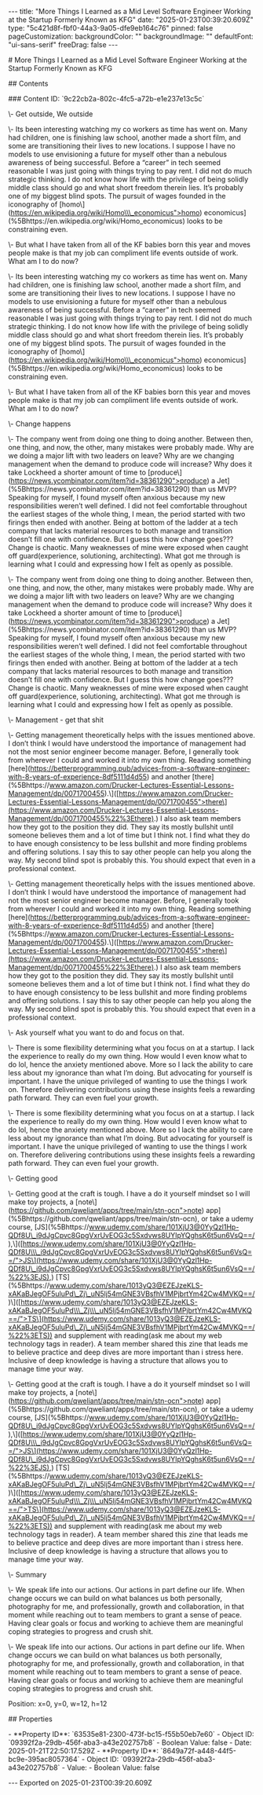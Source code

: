 \-\-\-
title: "More Things I Learned as a Mid Level Software Engineer Working at the Startup Formerly Known as KFG"
date: "2025-01-23T00:39:20.609Z"
type: "5c421d8f-fbf0-44a3-9a05-dfe9eb164c76"
pinned: false
pageCustomization:
 backgroundColor: ""
 backgroundImage: ""
 defaultFont: "ui-sans-serif"
 freeDrag: false
\-\-\-

\# More Things I Learned as a Mid Level Software Engineer Working at the Startup Formerly Known as KFG

\## Contents

\### Content ID: \`9c22cb2a-802c-4fc5-a72b-e1e237e13c5c\`

\\- Get outside, We outside

\\- Its been interesting watching my co workers as time has went on. Many had children, one is finishing law school, another made a short film, and some are transitioning their lives to new locations. I suppose I have no models to use envisioning a future for myself other than a nebulous awareness of being successful. Before a “career” in tech seemed reasonable I was just going with things trying to pay rent. I did not do much strategic thinking. I do not know how life with the privilege of being solidly middle class should go and what short freedom therein lies. It’s probably one of my biggest blind spots. The pursuit of wages founded in the iconography of \[homo\\\](https://en.wikipedia.org/wiki/Homo\\\_economicus">homo) economicus\](%5Bhttps://en.wikipedia.org/wiki/Homo\_economicus) looks to be constraining even.

\\- But what I have taken from all of the KF babies born this year and moves people make is that my job can compliment life events outside of work. What am I to do now?

\\- Its been interesting watching my co workers as time has went on. Many had children, one is finishing law school, another made a short film, and some are transitioning their lives to new locations. I suppose I have no models to use envisioning a future for myself other than a nebulous awareness of being successful. Before a “career” in tech seemed reasonable I was just going with things trying to pay rent. I did not do much strategic thinking. I do not know how life with the privilege of being solidly middle class should go and what short freedom therein lies. It’s probably one of my biggest blind spots. The pursuit of wages founded in the iconography of \[homo\\\](https://en.wikipedia.org/wiki/Homo\\\_economicus">homo) economicus\](%5Bhttps://en.wikipedia.org/wiki/Homo\_economicus) looks to be constraining even.

\\- But what I have taken from all of the KF babies born this year and moves people make is that my job can compliment life events outside of work. What am I to do now?

\\- Change happens

\\- The company went from doing one thing to doing another. Between then, one thing, and now, the other, many mistakes were probably made. Why are we doing a major lift with two leaders on leave? Why are we changing management when the demand to produce code will increase? Why does it take Lockheed a shorter amount of time to \[produce\\\](https://news.ycombinator.com/item?id=38361290">produce) a Jet\](%5Bhttps://news.ycombinator.com/item?id=38361290) than us MVP? Speaking for myself, I found myself often anxious because my new responsibilities weren’t well defined. I did not feel comfortable throughout the earliest stages of the whole thing, I mean, the period started with two firings then ended with another. Being at bottom of the ladder at a tech company that lacks material resources to both manage and transition doesn’t fill one with confidence. But I guess this how change goes??? Change is chaotic. Many weaknesses of mine were exposed when caught off guard(experience, solutioning, architecting). What got me through is learning what I could and expressing how I felt as openly as possible.

\\- The company went from doing one thing to doing another. Between then, one thing, and now, the other, many mistakes were probably made. Why are we doing a major lift with two leaders on leave? Why are we changing management when the demand to produce code will increase? Why does it take Lockheed a shorter amount of time to \[produce\\\](https://news.ycombinator.com/item?id=38361290">produce) a Jet\](%5Bhttps://news.ycombinator.com/item?id=38361290) than us MVP? Speaking for myself, I found myself often anxious because my new responsibilities weren’t well defined. I did not feel comfortable throughout the earliest stages of the whole thing, I mean, the period started with two firings then ended with another. Being at bottom of the ladder at a tech company that lacks material resources to both manage and transition doesn’t fill one with confidence. But I guess this how change goes??? Change is chaotic. Many weaknesses of mine were exposed when caught off guard(experience, solutioning, architecting). What got me through is learning what I could and expressing how I felt as openly as possible.

\\- Management - get that shit

\\- Getting management theoretically helps with the issues mentioned above. I don’t think I would have understood the importance of management had not the most senior engineer become manager. Before, I generally took from wherever I could and worked it into my own thing. Reading something \[here\](https://betterprogramming.pub/advices-from-a-software-engineer-with-8-years-of-experience-8df5111d4d55) and another \[there\](%5Bhttps://www.amazon.com/Drucker-Lectures-Essential-Lessons-Management/dp/0071700455).\\\](\[https://www.amazon.com/Drucker-Lectures-Essential-Lessons-Management/dp/0071700455">there\](https://www.amazon.com/Drucker-Lectures-Essential-Lessons-Management/dp/0071700455%22%3Ethere).) I also ask team members how they got to the position they did. They say its mostly bullshit until someone believes them and a lot of time but I think not. I find what they do to have enough consistency to be less bullshit and more finding problems and offering solutions. I say this to say other people can help you along the way. My second blind spot is probably this. You should expect that even in a professional context.

\\- Getting management theoretically helps with the issues mentioned above. I don’t think I would have understood the importance of management had not the most senior engineer become manager. Before, I generally took from wherever I could and worked it into my own thing. Reading something \[here\](https://betterprogramming.pub/advices-from-a-software-engineer-with-8-years-of-experience-8df5111d4d55) and another \[there\](%5Bhttps://www.amazon.com/Drucker-Lectures-Essential-Lessons-Management/dp/0071700455).\\\](\[https://www.amazon.com/Drucker-Lectures-Essential-Lessons-Management/dp/0071700455">there\](https://www.amazon.com/Drucker-Lectures-Essential-Lessons-Management/dp/0071700455%22%3Ethere).) I also ask team members how they got to the position they did. They say its mostly bullshit until someone believes them and a lot of time but I think not. I find what they do to have enough consistency to be less bullshit and more finding problems and offering solutions. I say this to say other people can help you along the way. My second blind spot is probably this. You should expect that even in a professional context.

\\- Ask yourself what you want to do and focus on that.

\\- There is some flexibility determining what you focus on at a startup. I lack the experience to really do my own thing. How would I even know what to do lol, hence the anxiety mentioned above. More so I lack the ability to care less about my ignorance than what I’m doing. But advocating for yourself is important. I have the unique privileged of wanting to use the things I work on. Therefore delivering contributions using these insights feels a rewarding path forward. They can even fuel your growth.

\\- There is some flexibility determining what you focus on at a startup. I lack the experience to really do my own thing. How would I even know what to do lol, hence the anxiety mentioned above. More so I lack the ability to care less about my ignorance than what I’m doing. But advocating for yourself is important. I have the unique privileged of wanting to use the things I work on. Therefore delivering contributions using these insights feels a rewarding path forward. They can even fuel your growth.

\\- Getting good

\\- Getting good at the craft is tough. I have a do it yourself mindset so I will make toy projects, a \[note\\\](https://github.com/qweliant/apps/tree/main/stn-ocn">note) app\](%5Bhttps://github.com/qweliant/apps/tree/main/stn-ocn), or take a udemy course, \[JS\](%5Bhttps://www.udemy.com/share/101XjU3@0YyQzl1Hp-QDf8U\_i9dJgCpvc8GpgVxrUvEOG3c5Sxdvws8UYIpYQghsK6t5un6VsQ==/),\\\](\[https://www.udemy.com/share/101XjU3@0YyQzl1Hp-QDf8U\\\_i9dJgCpvc8GpgVxrUvEOG3c5Sxdvws8UYIpYQghsK6t5un6VsQ==/">JS\](https://www.udemy.com/share/101XjU3@0YyQzl1Hp-QDf8U\_i9dJgCpvc8GpgVxrUvEOG3c5Sxdvws8UYIpYQghsK6t5un6VsQ==/%22%3EJS),) \[TS\](%5Bhttps://www.udemy.com/share/1013yQ3@EZEJzeKLS-xAKaBJegOF5uluPd\_Zj\_uN5lj54mGNE3VBsfhV1MPjbrtYm42Cw4MVKQ==/)\\\](\[https://www.udemy.com/share/1013yQ3@EZEJzeKLS-xAKaBJegOF5uluPd\\\_Zj\\\_uN5lj54mGNE3VBsfhV1MPjbrtYm42Cw4MVKQ==/">TS\](https://www.udemy.com/share/1013yQ3@EZEJzeKLS-xAKaBJegOF5uluPd\_Zj\_uN5lj54mGNE3VBsfhV1MPjbrtYm42Cw4MVKQ==/%22%3ETS)) and supplement with reading(ask me about my web technology tags in reader). A team member shared this zine that leads me to believe practice and deep dives are more important than i stress here. Inclusive of deep knowledge is having a structure that allows you to manage time your way.

\\- Getting good at the craft is tough. I have a do it yourself mindset so I will make toy projects, a \[note\\\](https://github.com/qweliant/apps/tree/main/stn-ocn">note) app\](%5Bhttps://github.com/qweliant/apps/tree/main/stn-ocn), or take a udemy course, \[JS\](%5Bhttps://www.udemy.com/share/101XjU3@0YyQzl1Hp-QDf8U\_i9dJgCpvc8GpgVxrUvEOG3c5Sxdvws8UYIpYQghsK6t5un6VsQ==/),\\\](\[https://www.udemy.com/share/101XjU3@0YyQzl1Hp-QDf8U\\\_i9dJgCpvc8GpgVxrUvEOG3c5Sxdvws8UYIpYQghsK6t5un6VsQ==/">JS\](https://www.udemy.com/share/101XjU3@0YyQzl1Hp-QDf8U\_i9dJgCpvc8GpgVxrUvEOG3c5Sxdvws8UYIpYQghsK6t5un6VsQ==/%22%3EJS),) \[TS\](%5Bhttps://www.udemy.com/share/1013yQ3@EZEJzeKLS-xAKaBJegOF5uluPd\_Zj\_uN5lj54mGNE3VBsfhV1MPjbrtYm42Cw4MVKQ==/)\\\](\[https://www.udemy.com/share/1013yQ3@EZEJzeKLS-xAKaBJegOF5uluPd\\\_Zj\\\_uN5lj54mGNE3VBsfhV1MPjbrtYm42Cw4MVKQ==/">TS\](https://www.udemy.com/share/1013yQ3@EZEJzeKLS-xAKaBJegOF5uluPd\_Zj\_uN5lj54mGNE3VBsfhV1MPjbrtYm42Cw4MVKQ==/%22%3ETS)) and supplement with reading(ask me about my web technology tags in reader). A team member shared this zine that leads me to believe practice and deep dives are more important than i stress here. Inclusive of deep knowledge is having a structure that allows you to manage time your way.

\\- Summary

\\- We speak life into our actions. Our actions in part define our life. When change occurs we can build on what balances us both personally, photography for me, and professionally, growth and collaboration, in that moment while reaching out to team members to grant a sense of peace. Having clear goals or focus and working to achieve them are meaningful coping strategies to progress and crush shit.

\\- We speak life into our actions. Our actions in part define our life. When change occurs we can build on what balances us both personally, photography for me, and professionally, growth and collaboration, in that moment while reaching out to team members to grant a sense of peace. Having clear goals or focus and working to achieve them are meaningful coping strategies to progress and crush shit.

Position: x=0, y=0, w=12, h=12

\## Properties

\- \*\*Property ID\*\*: \`63535e81-2300-473f-bc15-f55b50eb7e60\`
 \- Object ID: \`09392f2a-29db-456f-aba3-a43e202757b8\`
 \- Boolean Value: false
 \- Date: 2025-01-21T22:50:17.529Z
\- \*\*Property ID\*\*: \`8649a72f-a448-44f5-bc9e-395ac8057364\`
 \- Object ID: \`09392f2a-29db-456f-aba3-a43e202757b8\`
 \- Value:
 \- Boolean Value: false

\-\-\-
Exported on 2025-01-23T00:39:20.609Z